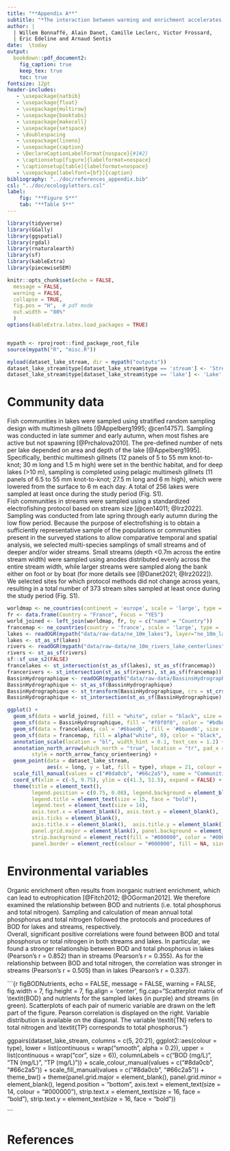 ```yaml
---
title: "**Appendix A**"
subtitle: "*The interaction between warming and enrichment accelerates food-web simplification in freshwater systems*"
author: |
  | Willem Bonnaffé, Alain Danet, Camille Leclerc, Victor Frossard, 
  | Eric Edeline and Arnaud Sentis
date:  \today
output:
  bookdown::pdf_document2:
    fig_caption: true 
    keep_tex: true
    toc: true
fontsize: 12pt
header-includes:
   - \usepackage{natbib}
   - \usepackage{float}
   - \usepackage{multirow}
   - \usepackage{booktabs}
   - \usepackage{makecell}
   - \usepackage{setspace}
   - \doublespacing
   - \usepackage{lineno}
   - \usepackage{caption}
   - \DeclareCaptionLabelFormat{nospace}{#1#2}
   - \captionsetup[figure]{labelformat=nospace}
   - \captionsetup[table]{labelformat=nospace}
   - \usepackage[labelfont={bf}]{caption}
bibliography: "../doc/references_appendix.bib"
csl: "../doc/ecologyletters.csl"
label:
    fig: "**Figure S**"
    tab: "**Table S**"
---
```


```r
library(tidyverse)
library(GGally)
library(ggspatial)
library(rgdal)
library(rnaturalearth)
library(sf)
library(kableExtra)
library(piecewiseSEM)

knitr::opts_chunk$set(echo = FALSE,
  message = FALSE,
  warning = FALSE,
  collapse = TRUE,
  fig.pos = "H",  # pdf mode
  out.width = "80%"
  )
options(kableExtra.latex.load_packages = TRUE)


mypath <- rprojroot::find_package_root_file
source(mypath("R", "misc.R"))

myload(dataset_lake_stream, dir = mypath("outputs"))
dataset_lake_stream$type[dataset_lake_stream$type == 'stream'] <- 'Stream'
dataset_lake_stream$type[dataset_lake_stream$type == 'lake'] <- 'Lake'
```


\def\figurename{Figure S}
\def\tablename{Table S}

\newpage
# Community data
Fish communities in lakes were sampled using stratified random sampling design with multimesh gillnets [@Appelberg1995; @cen14757]. Sampling was conducted in late summer and early autumn, when most fishes are active but not spawning [@Prchalova2010]. The pre-defined number of nets per lake depended on area and depth of the lake [@Appelberg1995]. Specifically, benthic multimesh gillnets (12 panels of 5 to 55 mm knot-to-knot; 30 m long and 1.5 m high) were set in the benthic habitat, and for deep lakes (>10 m), sampling is completed using pelagic multimesh gillnets (11 panels of 6.5 to 55 mm knot-to-knot; 27.5 m long and 6 m high), which were lowered from the surface to 6 m each day. A total of 256 lakes were sampled at least once during the study period (Fig. S1).  
Fish communities in streams were sampled using a standardized electrofishing protocol based on stream size [@cen14011; @Irz2022]. Sampling was conducted from late spring through early autumn during the low flow period. Because the purpose of electrofishing is to obtain a sufficiently representative sample of the populations or communities present in the surveyed stations to allow comparative temporal and spatial analysis, we selected multi-species samplings of small streams and of deeper and/or wider streams. Small streams (depth <0.7m across the entire stream width) were sampled using anodes distributed evenly across the entire stream width, while larger streams were sampled along the bank either on foot or by boat (for more details see [@Danet2021; @Irz2022]). We selected sites for which protocol methods did not change across years, resulting in a total number of 373 stream sites sampled at least once during the study period (Fig. S1). 
\newline 
```r

worldmap <- ne_countries(continent = 'europe', scale = 'large', type = 'countries', returnclass = 'sf')
fr <- data.frame(Country = "France", Focus = "YES")
world_joined <- left_join(worldmap, fr, by = c("name" = "Country"))
francemap <- ne_countries(country = 'france', scale = 'large', type = 'countries', returnclass = 'sf')
lakes <- readOGR(mypath("data/raw-data/ne_10m_lakes"), layer="ne_10m_lakes")
lakes <- st_as_sf(lakes)
rivers <- readOGR(mypath("data/raw-data/ne_10m_rivers_lake_centerlines"), layer="ne_10m_rivers_lake_centerlines")
rivers <- st_as_sf(rivers)
sf::sf_use_s2(FALSE)
francelakes <- st_intersection(st_as_sf(lakes), st_as_sf(francemap))
francerivers <- st_intersection(st_as_sf(rivers), st_as_sf(francemap))
BassinHydrographique <- readOGR(mypath("data/raw-data/BassinsHydrographiques_Métropole2019_BDTopage"), layer="BassinHydrographique")
BassinHydrographique <- st_as_sf(BassinHydrographique)
BassinHydrographique <- st_transform(BassinHydrographique, crs = st_crs(francemap))
BassinHydrographique <- st_intersection(st_as_sf(BassinHydrographique), st_as_sf(francemap))

```

```r

ggplot() +
  geom_sf(data = world_joined, fill = "white", color = "black", size = 0.05) +
  geom_sf(data = BassinHydrographique, fill = "#f0f0f0", color = "#bdbdbd", size = 0.25) +
  geom_sf(data = francelakes, col = '#6baed6', fill = '#6baed6', size = 0.05) +
  geom_sf(data = francemap, fill = alpha("white", 0), color = "black", size = 0.6) +
  annotation_scale(location = "bl", width_hint = 0.1, text_cex = 1.2) +
  annotation_north_arrow(which_north = "true", location = "tr", pad_x = unit(0.0, "in"), pad_y = unit(0.2, "in"),
        style = north_arrow_fancy_orienteering) +
  geom_point(data = dataset_lake_stream,
             aes(x = long, y = lat, fill = type), shape = 21, colour = "#000000", size = 3) +
  scale_fill_manual(values = c("#8da0cb", "#66c2a5"), name = "Communities samples") +
  coord_sf(xlim = c(-5, 9.75), ylim = c(41.3, 51.5), expand = FALSE) +
  theme(title = element_text(),
        legend.position = c(0.75, 0.08), legend.background = element_blank(), legend.key = element_blank(),
        legend.title = element_text(size = 15, face = "bold"),
        legend.text = element_text(size = 14),
        axis.text.x = element_blank(), axis.text.y = element_blank(),
        axis.ticks = element_blank(),
        axis.title.x = element_blank(),  axis.title.y = element_blank(),
        panel.grid.major = element_blank(), panel.background = element_blank(),
        strip.background = element_rect(fill = "#000000", color = "#000000", size = 1, linetype = "solid"),
        panel.border = element_rect(colour = "#000000", fill = NA, size = 1))

```


\newpage
# Environmental variables
Organic enrichment often results from inorganic nutrient enrichment, which can lead to eutrophication [@Fitch2012; @OGorman2012]. We therefore examined the relationship between BOD and nutrients (i.e. total phosphorus and total nitrogen). Sampling and calculation of mean annual total phosphorus and total nitrogen followed the protocols and procedures of BOD for lakes and streams, respectively.  
Overall, significant positive correlations were found between BOD and total phosphorus or total nitrogen in both streams and lakes. In particular, we found a stronger relationship between BOD and total phosphorus in lakes (Pearson’s r = 0.852) than in streams (Pearson’s r = 0.355). As for the relationship between BOD and total nitrogen, the correlation was stronger in streams (Pearson’s r = 0.505) than in lakes (Pearson’s r = 0.337).

```{r figBODNutrients, echo = FALSE, message = FALSE, warning = FALSE, fig.width = 7, fig.height = 7, fig.align = 'center', fig.cap="Scatterplot matrix of \\textit{BOD} and nutrients for the sampled lakes (in purple) and streams (in green). Scatterplots of each pair of numeric variable are drawn on the left part of the figure. Pearson correlation is displayed on the right. Variable distribution is available on the diagonal. The variable \\textit{TN} refers to total nitrogen and \\textit{TP} corresponds to total phosphorus."}

ggpairs(dataset_lake_stream, columns = c(5, 20:21), ggplot2::aes(colour = type),
        lower = list(continuous = wrap("smooth", alpha = 0.2)), upper = list(continuous = wrap("cor", size = 6)),
        columnLabels = c("BOD (mg/L)", "TN (mg/L)", "TP (mg/L)")) +
  scale_colour_manual(values = c("#8da0cb", "#66c2a5")) +
  scale_fill_manual(values = c("#8da0cb", "#66c2a5")) +
  theme_bw() +
  theme(panel.grid.major = element_blank(), panel.grid.minor = element_blank(),
        legend.position = "bottom",
        axis.text = element_text(size = 14, colour = "#000000"),
        strip.text.x = element_text(size = 16, face = "bold"),
        strip.text.y = element_text(size = 16, face = "bold"))

```

\newpage
# References

